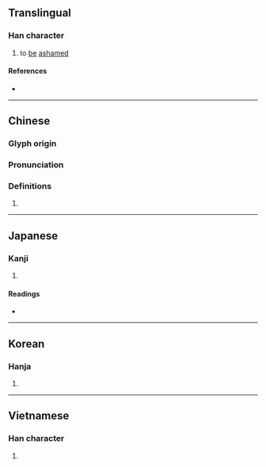 {{character info}}
==Translingual==

===Han character===
{{Han char|rn=61|rad=心|as=05|sn=8|four=98011|canj=POS|ids=⿰忄乍}}

# to [[be]] [[ashamed]]

====References====
* {{Han ref|kx=0379.160|dkj=10430|dj=0707.240|hdz=42286.060|uh=600D|ud=24589|bh=CCA9|bd=52393}}

----

==Chinese==
{{zh-forms}}

===Glyph origin===
{{Han etym}}

===Pronunciation===
{{zh-pron
|m=zuò
|c=zok6
|mc=y
|oc=y
|cat=
}}

===Definitions===
{{zh-hanzi}}

# {{rfdef|zh}}

----

==Japanese==

===Kanji===
{{ja-kanji|grade=|rs=心05}}

# {{rfdef|ja|sort=心05}}

====Readings====
* {{ja-readings|on=[[さく]] (saku), [[ざく]] (zaku), [[さ]] (sa), [[じゃ]] (ja)|kun=[[はじる]] (hajiru)}}

----

==Korean==

===Hanja===
{{ko-hanja|hangeul=작|eumhun=|rv=jak|mr=chak|y=cak}}

# {{rfdef|ko|sort=心05}}

----

==Vietnamese==

===Han character===
{{vi-readings|rs=心05|reading=tạc}}

# {{rfdef|vi|sort=心05}}
